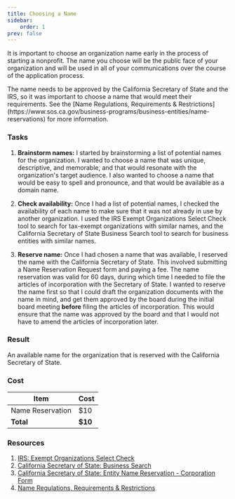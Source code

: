 ```yaml
---
title: Choosing a Name
sidebar:
    order: 1
prev: false
---
```


It is important to choose an organization name early in the process of starting a nonprofit. The name you choose will be the public
face of your organization and will be used in all of your communications over the course of the application process.

<Aside>
The name needs to be approved by the California Secretary of State and the IRS, so it was important to choose a name that would meet their requirements.
See the [Name Regulations, Requirements & Restrictions](https://www.sos.ca.gov/business-programs/business-entities/name-reservations) for more information.
</Aside>

### Tasks

<Steps>

1. **Brainstorm names:** I started by brainstorming a list of potential names for the organization. I wanted to choose a name that was unique, descriptive, and memorable, and that would resonate with the organization's target audience. I also wanted to choose a name that would be easy to spell and pronounce, and that would be available as a domain name.

1. **Check availability:** Once I had a list of potential names, I checked the availability of each name to make sure that it was not already in use by another organization. I used the IRS Exempt Organizations Select Check tool to search for tax-exempt organizations with similar names, and the California Secretary of State Business Search tool to search for business entities with similar names.

1. **Reserve name:** Once I had chosen a name that was available, I reserved the name with the California Secretary of State. This involved submitting a Name Reservation Request form and paying a fee. The name reservation was valid for 60 days, during which time I needed to file the articles of incorporation with the Secretary of State. I wanted to reserve the name first so that I could draft the organization documents with the name in mind, and get them approved by the board during the initial board meeting **before** filing the articles of incorporation. This would ensure that the name was approved by the board and that I would not have to amend the articles of incorporation later.

</Steps>

### Result

An available name for the organization that is reserved with the California Secretary of State.

### Cost

| Item | Cost |
| --- | --- |
| Name Reservation | $10 |
| **Total** | **$10** |

### Resources

1. [IRS: Exempt Organizations Select Check](https://www.irs.gov/charities-non-profits/search-for-tax-exempt-organizations)
1. [California Secretary of State: Business Search](https://bizfileonline.sos.ca.gov/search/business)
1. [California Secretary of State: Entity Name Reservation - Corporation Form](https://bizfileonline.sos.ca.gov/forms/business)
1. [Name Regulations, Requirements & Restrictions](https://www.sos.ca.gov/business-programs/business-entities/name-reservations)